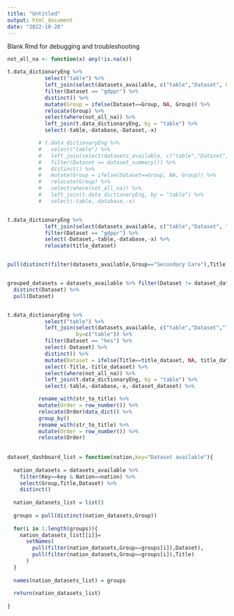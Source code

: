 ```yaml
---
title: "Untitled"
output: html_document
date: "2022-10-20"
---
```


Blank Rmd for debugging and troubleshooting

```r

not_all_na <- function(x) any(!is.na(x))

t.data_dictionaryEng %>%
            select("table") %>%
            left_join(select(datasets_available, c("table","Dataset", Group="dictionary_group")), by=c("table")) %>%
            filter(Dataset == "gdppr") %>%
            distinct() %>%
            mutate(Group = ifelse(Dataset==Group, NA, Group)) %>%
            relocate(Group) %>%
            select(where(not_all_na)) %>%
            left_join(t.data_dictionaryEng, by = "table") %>%
            select(-table,-database,-Dataset,-x)

          # t.data_dictionaryEng %>%
          #   select("table") %>%
          #   left_join(select(datasets_available, c("table","Dataset", Group="dictionary_group")), by=c("table")) %>%
          #   filter(Dataset == dataset_summary()) %>%
          #   distinct() %>%
          #   mutate(Group = ifelse(Dataset==Group, NA, Group)) %>%
          #   relocate(Group) %>%
          #   select(where(not_all_na)) %>%
          #   left_join(t.data_dictionaryEng, by = "table") %>%
          #   select(-table,-database,-x)


t.data_dictionaryEng %>%
            left_join(select(datasets_available, c("table","Dataset", "title_dataset")), by=c("table")) %>%
            filter(Dataset == "gdppr") %>%
            select(-Dataset,-table,-database,-x) %>%
            relocate(title_dataset)


pull(distinct(filter(datasets_available,Group=="Secondary Care"),Title))


grouped_datasets = datasets_available %>% filter(Dataset != dataset_dataset) %>%
  distinct(Dataset) %>%
  pull(Dataset)


t.data_dictionaryEng %>%
            select("table") %>%
            left_join(select(datasets_available, c("table","Dataset","Title","title_dataset","dataset_dataset")),
                      by=c("table")) %>%
            filter(Dataset == "hes") %>%
            select(-Dataset) %>%
            distinct() %>%
            mutate(Dataset = ifelse(Title==title_dataset, NA, title_dataset)) %>%
            select(-Title,-title_dataset) %>%
            select(where(not_all_na)) %>%
            left_join(t.data_dictionaryEng, by = "table") %>%
            select(-table,-database,-x,-dataset_dataset) %>%

          rename_with(str_to_title) %>%
          mutate(Order = row_number()) %>%
          relocate(Order)data_dict() %>%
          group_by()
          rename_with(str_to_title) %>%
          mutate(Order = row_number()) %>%
          relocate(Order)
          
          
dataset_dashboard_list = function(nation,key="Dataset available"){
  
  nation_datasets = datasets_available %>%
    filter(Key==key & Nation==nation) %>%
    select(Group,Title,Dataset) %>%
    distinct()
  
  nation_datasets_list = list()
  
  groups = pull(distinct(nation_datasets,Group))
  
  for(i in 1:length(groups)){
    nation_datasets_list[[i]]=
      setNames(
        pull(filter(nation_datasets,Group==groups[i]),Dataset),
        pull(filter(nation_datasets,Group==groups[i]),Title)
      )
  }
  
  names(nation_datasets_list) = groups
  
  return(nation_datasets_list)
  
}


```


